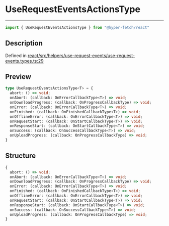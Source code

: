 

# UseRequestEventsActionsType

<div class="api-docs__separator" data-reactroot="">

---

</div><div class="api-docs__import" data-reactroot="">

```ts
import { UseRequestEventsActionsType } from "@hyper-fetch/react"
```

</div><div class="api-docs__section">

## Description

</div><div class="api-docs__description"><span class="api-docs__do-not-parse">



</span></div><p class="api-docs__definition">

Defined in [react/src/helpers/use-request-events/use-request-events.types.ts:29](https://github.com/BetterTyped/hyper-fetch/blob/c3e2c45/packages/react/src/helpers/use-request-events/use-request-events.types.ts#L29)

</p><div class="api-docs__section">

## Preview

</div><div class="api-docs__preview type">

```ts
type UseRequestEventsActionsType<T> = {
  abort: () => void; 
  onAbort: (callback: OnErrorCallbackType<T>) => void; 
  onDownloadProgress: (callback: OnProgressCallbackType) => void; 
  onError: (callback: OnErrorCallbackType<T>) => void; 
  onFinished: (callback: OnFinishedCallbackType<T>) => void; 
  onOfflineError: (callback: OnErrorCallbackType<T>) => void; 
  onRequestStart: (callback: OnStartCallbackType<T>) => void; 
  onResponseStart: (callback: OnStartCallbackType<T>) => void; 
  onSuccess: (callback: OnSuccessCallbackType<T>) => void; 
  onUploadProgress: (callback: OnProgressCallbackType) => void; 
}
```

</div><div class="api-docs__section">

## Structure

</div><div class="api-docs__returns">

```ts
{
  abort: () => void;
  onAbort: (callback: OnErrorCallbackType<T>) => void;
  onDownloadProgress: (callback: OnProgressCallbackType) => void;
  onError: (callback: OnErrorCallbackType<T>) => void;
  onFinished: (callback: OnFinishedCallbackType<T>) => void;
  onOfflineError: (callback: OnErrorCallbackType<T>) => void;
  onRequestStart: (callback: OnStartCallbackType<T>) => void;
  onResponseStart: (callback: OnStartCallbackType<T>) => void;
  onSuccess: (callback: OnSuccessCallbackType<T>) => void;
  onUploadProgress: (callback: OnProgressCallbackType) => void;
}
```

</div>